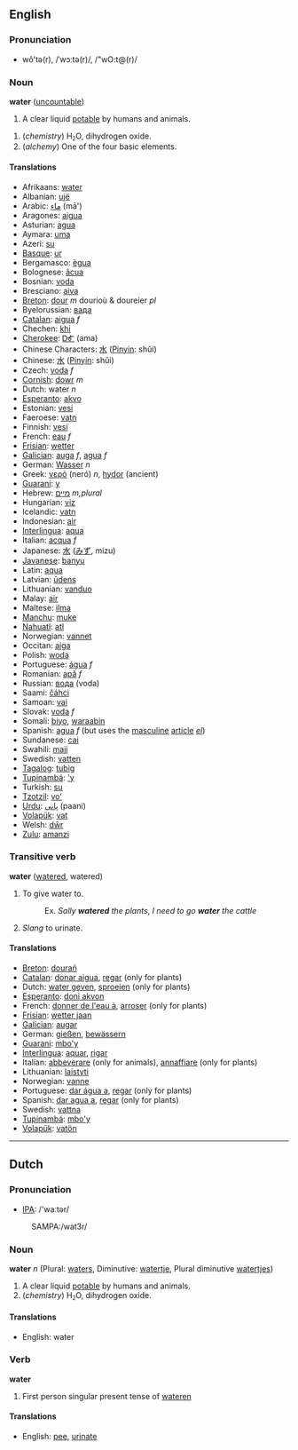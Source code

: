 ==English==
===Pronunciation===
*wô'tə(r), /ˈwɔːtə(r)/, /"wO:t@(r)/
<!-- this is British pronunciation but US pronunciation differs only due to rhoticity and cot-caught merger and is therefore systematic and does not warrant a separate transcription -->

===Noun===

'''water''' ([[uncountable]])

# A clear liquid [[potable]] by humans and animals.
<!-- there should be a countable sense here: "waters" -->
# (''chemistry'') H<small><sub>2</sub></small>O, dihydrogen oxide.
# (''alchemy'') One of the four basic elements.

====Translations====
*Afrikaans:  [[water]]
*Albanian: [[ujë]]
*Arabic: [[ماء]] (mā')
*Aragones:  [[aigua]]
*Asturian: [[agua]]
*Aymara: [[uma]] 
*Azeri: [[su]]  [[]]  
*[[Basque]]: [[ur]]
*Bergamasco: [[ègua]]
*Bolognese: [[âcua]]
*Bosnian: [[voda]]
*Bresciano: [[aiva]]
*[[Breton]]: [[dour]] ''m'' dourioù & doureier ''pl''
*Byelorussian: [[вaдa]]
*[[Catalan]]: [[aigua]] ''f''
*Chechen: [[khi]]
*[[Cherokee]]: [[ᎠᎹ]] (ama)
*Chinese Characters: [[水]] ([[Pinyin]]: shǔi)
*Chinese: [[水]] ([[Pinyin]]: shǔi)
*Czech: [[voda]] ''f''
*[[Cornish]]: [[dowr]] ''m''
*Dutch: water ''n''
*[[Esperanto]]: [[akvo]] 
*Estonian: [[vesi]]
*Faeroese: [[vatn]]
*Finnish: [[vesi]]
*French: [[eau]] ''f''
*[[Frisian]]: [[wetter]]
*[[Galician]]: [[auga]] ''f'', [[agua]] ''f''
*German: [[Wasser]] ''n''
*Greek: [[νερό]] (ner&oacute;) ''n'', [[hydor]] (ancient)
*[[Guarani]]: [[y]]
*Hebrew: [[מיים]] ''m,plural'' 
*Hungarian: [[víz]]
*Icelandic: [[vatn]]
*Indonesian: [[air]]
*[[Interlingua]]: [[aqua]]
*Italian: [[acqua]] ''f''
*Japanese: [[水]] ([[みず]], mizu)
*[[Javanese]]: [[banyu]]
*Latin: [[aqua]]
*Latvian: [[ūdens]]
*Lithuanian: [[vanduo]] 
*Malay: [[air]]
*Maltese: [[ilma]]
*[[Manchu]]: [[muke]]
*[[Nahuatl]]: [[atl]]
*Norwegian: [[vannet]]
*Occitan: [[aiga]]
*Polish: [[woda]]
*Portuguese: [[água]] ''f''
*Romanian: [[apă]] ''f''
*Russian: [[вода]] (voda)
*Saami: [[čáhci]]
*Samoan: [[vai]]
*Slovak: [[voda]] ''f''
*Somali: [[biyo]], [[waraabin]]
*Spanish: [[agua]] ''f'' (but uses the [[masculine]] [[article]] ''[[el]]'')
*Sundanese: [[cai]]
*Swahili: [[maji]]
*Swedish: [[vatten]] 
*[[Tagalog]]: [[tubig]]
*[[Tupinambá]]: [['y]]
*Turkish: [[su]]
*[[Tzotzil]]: [[voʻ]]
*[[Urdu]]: [[پانی]] (paani)
*[[Volapük]]: [[vat]]
*Welsh: [[dŵr]]
*[[Zulu]]: [[amanzi]]

===Transitive verb===

'''water''' ([[watered]], watered)

# To give water to.
#:Ex. ''Sally '''watered''' the plants'', ''I need to go '''water''' the cattle''
#''Slang'' to urinate.

====Translations====
*[[Breton]]: [[dourañ]]
*[[Catalan]]: [[donar aigua]], [[regar]] (only for plants)
*Dutch: [[water geven]], [[sproeien]] (only for plants)
*[[Esperanto]]: [[doni akvon]]
*French: [[donner de l'eau à]], [[arroser]] (only for plants)
*[[Frisian]]: [[wetter jaan]]
*[[Galician]]: [[augar]]
*German: [[gießen]], [[bewässern]]
*[[Guarani]]: [[mbo'y]]
*[[Interlingua]]: [[aquar]], [[rigar]]
*Italian: [[abbeverare]] (only for animals), [[annaffiare]] (only for plants)
*Lithuanian: [[laistyti]]
*Norwegian: [[vanne]]
*Portuguese: [[dar água a]], [[regar]] (only for plants)
*Spanish: [[dar agua a]], [[regar]] (only for plants)
*Swedish: [[vattna]]
*[[Tupinambá]]: [[mbo'y]]
*[[Volapük]]: [[vatön]]

----

==Dutch==
===Pronunciation===
<!-- these prounciations don't match - which one is correct?
     the SAMPA for 1 is /"wa:t@r/, the IPA for 2 is /watɜr/ -->
*[[w:IPA|IPA]]: /'waːtər/
: SAMPA:/wat3r/

===Noun===

'''water''' ''n'' (Plural: [[waters]], Diminutive: [[watertje]], Plural diminutive [[watertjes]])

# A clear liquid [[potable]] by humans and animals.
# (''chemistry'') H<small><sub>2</sub></small>O, dihydrogen oxide.

====Translations====
*English: water

===Verb===

'''water'''

# First person singular present tense of [[wateren]]

====Translations====
*English: [[pee]], [[urinate]]